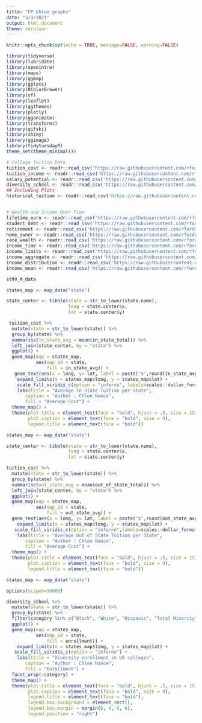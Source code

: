 ```yaml
---
title: "FP Chloe graphs"
date: "3/3/2021"
output: html_document
theme: cerulean
---
```


```r
knitr::opts_chunk$set(echo = TRUE, message=FALSE, warning=FALSE)
```

```r
library(tidyverse)    
library(lubridate)    
library(openintro)     
library(maps)          
library(ggmap)         
library(gplots)       
library(RColorBrewer)  
library(sf)            
library(leaflet)       
library(ggthemes)      
library(plotly)        
library(gganimate)    
library(transformr)    
library(gifski)        
library(shiny)         
library(ggimage)
library(tidytuesdayR)
theme_set(theme_minimal())
```

```r
# College Tuition Data
tuition_cost <- readr::read_csv('https://raw.githubusercontent.com/rfordatascience/tidytuesday/master/data/2020/2020-03-10/tuition_cost.csv')
tuition_income <- readr::read_csv('https://raw.githubusercontent.com/rfordatascience/tidytuesday/master/data/2020/2020-03-10/tuition_income.csv') 
salary_potential <- readr::read_csv('https://raw.githubusercontent.com/rfordatascience/tidytuesday/master/data/2020/2020-03-10/salary_potential.csv')
diversity_school <- readr::read_csv('https://raw.githubusercontent.com/rfordatascience/tidytuesday/master/data/2020/2020-03-10/diversity_school.csv')
## Including Plots
historical_tuition <- readr::read_csv('https://raw.githubusercontent.com/rfordatascience/tidytuesday/master/data/2020/2020-03-10/historical_tuition.csv')


# Wealth and Income Over Time
lifetime_earn <- readr::read_csv('https://raw.githubusercontent.com/rfordatascience/tidytuesday/master/data/2021/2021-02-09/lifetime_earn.csv')
student_debt <- readr::read_csv('https://raw.githubusercontent.com/rfordatascience/tidytuesday/master/data/2021/2021-02-09/student_debt.csv')
retirement <- readr::read_csv('https://raw.githubusercontent.com/rfordatascience/tidytuesday/master/data/2021/2021-02-09/retirement.csv')
home_owner <- readr::read_csv('https://raw.githubusercontent.com/rfordatascience/tidytuesday/master/data/2021/2021-02-09/home_owner.csv')
race_wealth <- readr::read_csv('https://raw.githubusercontent.com/rfordatascience/tidytuesday/master/data/2021/2021-02-09/race_wealth.csv')
income_time <- readr::read_csv('https://raw.githubusercontent.com/rfordatascience/tidytuesday/master/data/2021/2021-02-09/income_time.csv')
income_limits <- readr::read_csv('https://raw.githubusercontent.com/rfordatascience/tidytuesday/master/data/2021/2021-02-09/income_limits.csv')
income_aggregate <- readr::read_csv('https://raw.githubusercontent.com/rfordatascience/tidytuesday/master/data/2021/2021-02-09/income_aggregate.csv')
income_distribution <- readr::read_csv('https://raw.githubusercontent.com/rfordatascience/tidytuesday/master/data/2021/2021-02-09/income_distribution.csv')
income_mean <- readr::read_csv('https://raw.githubusercontent.com/rfordatascience/tidytuesday/master/data/2021/2021-02-09/income_mean.csv')
```

```r
st99_M_data
```


```r
states_map <- map_data("state")

state_center <- tibble(state = str_to_lower(state.name),
                       long = state.center$x,
                       lat = state.center$y)

 tuition_cost %>%
  mutate(state = str_to_lower(state)) %>%
  group_by(state) %>% 
  summarise(in_state_avg = mean(in_state_total)) %>%
  left_join(state_center, by = "state") %>% 
  ggplot() +
  geom_map(map = states_map,
           aes(map_id = state,
               fill = in_state_avg)) +
   geom_text(aes(x = long, y= lat, label = paste("$",round(in_state_avg/1000),"K", sep = "")), color ="white", size = 2.5) +
    expand_limits(x = states_map$long, y = states_map$lat) + 
    scale_fill_viridis_c(option = "inferno", labels=scales::dollar_format()) +
    labs(title = "Average In State Tuition per State",
       caption = "Author : Chloe Nance",
       fill = "Average Cost") +
  theme_map() +
  theme(plot.title = element_text(face = "bold", hjust = .5, size = 15),
        plot.caption = element_text(face = "bold", size = 9),
        legend.title = element_text(face = "bold"))

```


```r
states_map <- map_data("state")

state_center <- tibble(state = str_to_lower(state.name),
                       long = state.center$x,
                       lat = state.center$y)

tuition_cost %>%
  mutate(state = str_to_lower(state)) %>%
  group_by(state) %>% 
  summarise(out_state_avg = mean(out_of_state_total)) %>% 
  left_join(state_center, by = "state") %>% 
  ggplot() +
  geom_map(map = states_map,
           aes(map_id = state,
               fill = out_state_avg)) +
  geom_text(aes(x = long, y= lat, label = paste("$",round(out_state_avg/1000),"K", sep = "")), color ="white", size = 2.5) +
    expand_limits(x = states_map$long, y = states_map$lat) + 
   scale_fill_viridis_c(option = "inferno",labels=scales::dollar_format()) +
    labs(title = "Average Out of State Tuition per State",
       caption = "Author : Chloe Nance",
       fill = "Average Cost") +
  theme_map() +
  theme(plot.title = element_text(face = "bold", hjust = .5, size = 15),
        plot.caption = element_text(face = "bold", size = 9),
        legend.title = element_text(face = "bold"))
```


```r
states_map <- map_data("state")

options(scipen=10000)

diversity_school %>%
  mutate(state = str_to_lower(state)) %>% 
  group_by(state) %>% 
  filter(category %in% c("Black", "White", "Hispanic", "Total Minority")) %>% 
  ggplot() +
  geom_map(map = states_map,
           aes(map_id = state,
               fill = enrollment)) +
    expand_limits(x = states_map$long, y = states_map$lat) + 
   scale_fill_viridis_c(option = "inferno") +
    labs(title = "Diversity enrollment in US colleges",
       caption = "Author : Chloe Nance",
       fill = "Enrollment") +
  facet_wrap(~category) +
  theme_map() +
  theme(plot.title = element_text(face = "bold", hjust = .5, size = 15),
        plot.caption = element_text(face = "bold", size = 9),
        legend.title = element_text(face = "bold"),
        legend.box.background = element_rect(),
        legend.box.margin = margin(6, 6, 6, 6),
        legend.position = "right")
```
